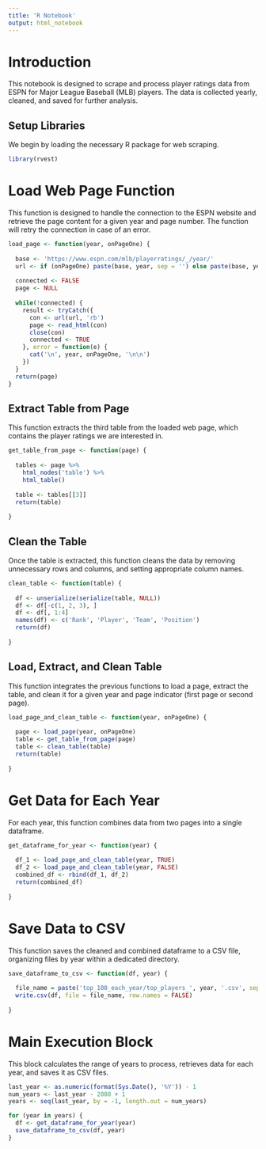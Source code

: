 ```yaml
---
title: 'R Notebook'
output: html_notebook
---
```


# Introduction

This notebook is designed to scrape and process player ratings data from ESPN for Major League Baseball (MLB) players. The data is collected yearly, cleaned, and saved for further analysis.

## Setup Libraries

We begin by loading the necessary R package for web scraping.


```r
library(rvest)
```

# Load Web Page Function

This function is designed to handle the connection to the ESPN website and retrieve the page content for a given year and page number. The function will retry the connection in case of an error.

```r
load_page <- function(year, onPageOne) {
  
  base <- 'https://www.espn.com/mlb/playerratings/_/year/'
  url <- if (onPageOne) paste(base, year, sep = '') else paste(base, year, '/page/2', sep = '')
  
  connected <- FALSE
  page <- NULL
  
  while(!connected) {
    result <- tryCatch({
      con <- url(url, 'rb')
      page <- read_html(con)
      close(con)
      connected <- TRUE
    }, error = function(e) {
      cat('\n', year, onPageOne, '\n\n')
    })
  }
  return(page)
}

```

## Extract Table from Page

This function extracts the third table from the loaded web page, which contains the player ratings we are interested in.

```r

get_table_from_page <- function(page) {
  
  tables <- page %>%
    html_nodes('table') %>%
    html_table()
  
  table <- tables[[3]]
  return(table)
  
}

```

## Clean the Table

Once the table is extracted, this function cleans the data by removing unnecessary rows and columns, and setting appropriate column names.


```r

clean_table <- function(table) {
  
  df <- unserialize(serialize(table, NULL))
  df <- df[-c(1, 2, 3), ]
  df <- df[, 1:4]
  names(df) <- c('Rank', 'Player', 'Team', 'Position')
  return(df)
  
}

```

## Load, Extract, and Clean Table

This function integrates the previous functions to load a page, extract the table, and clean it for a given year and page indicator (first page or second page).

```r

load_page_and_clean_table <- function(year, onPageOne) {
  
  page <- load_page(year, onPageOne)
  table <- get_table_from_page(page)
  table <- clean_table(table)
  return(table)
  
}

```

# Get Data for Each Year

For each year, this function combines data from two pages into a single dataframe.

```r

get_dataframe_for_year <- function(year) {
  
  df_1 <- load_page_and_clean_table(year, TRUE)
  df_2 <- load_page_and_clean_table(year, FALSE)
  combined_df <- rbind(df_1, df_2)
  return(combined_df)
  
}

```

# Save Data to CSV

This function saves the cleaned and combined dataframe to a CSV file, organizing files by year within a dedicated directory.


```r
save_dataframe_to_csv <- function(df, year) {
  
  file_name = paste('top_100_each_year/top_players_', year, '.csv', sep = '')
  write.csv(df, file = file_name, row.names = FALSE)
  
}
```

# Main Execution Block

This block calculates the range of years to process, retrieves data for each year, and saves it as CSV files.


```r

last_year <- as.numeric(format(Sys.Date(), '%Y')) - 1
num_years <- last_year - 2008 + 1
years <- seq(last_year, by = -1, length.out = num_years)

for (year in years) {
  df <- get_dataframe_for_year(year)
  save_dataframe_to_csv(df, year)
}

```




